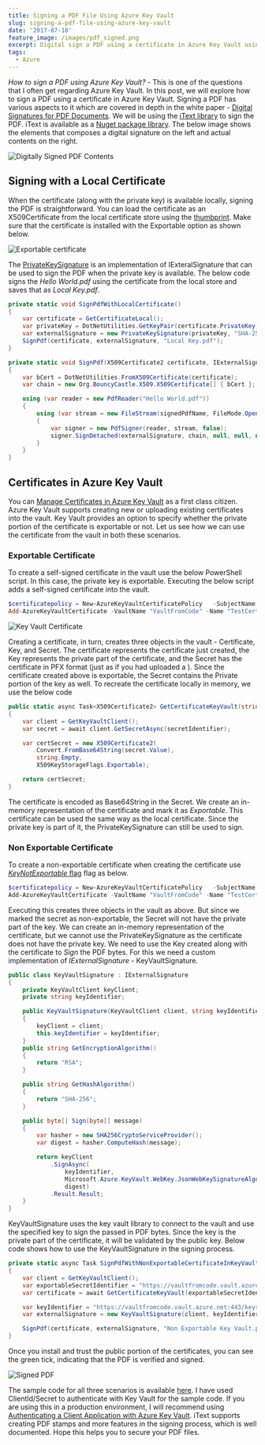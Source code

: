 ```yaml
---
title: Signing a PDF File Using Azure Key Vault
slug: signing-a-pdf-file-using-azure-key-vault
date: '2017-07-18'
feature_image: /images/pdf_signed.png
excerpt: Digital sign a PDF using a certificate in Azure Key Vault using iText.
tags:
  - Azure
---
```

_How to sign a PDF using Azure Key Vault?_ - This is one of the questions that I often get regarding Azure Key Vault. In this post, we will explore how to sign a PDF using a certificate in Azure Key Vault. Signing a PDF has various aspects to it which are covered in depth in the white paper - [Digital Signatures for PDF Documents](http://developers.itextpdf.com/books#digsig). We will be using the [iText library](http://itextpdf.com/) to sign the PDF. iText is available as a [Nuget package library](https://www.nuget.org/packages/itext7/). The below image shows the elements that composes a digital signature on the left and actual contents on the right.

![Digitally Signed PDF Contents](/images/adobe_signature.png)

## Signing with a Local Certificate

When the certificate (along with the private key) is available locally, signing the PDF is straightforward. You can load the certificate as an X509Certificate from the local certificate store using the [thumbprint](https://stackoverflow.com/questions/11115511/how-to-find-certificate-by-its-thumbprint-in-c-sharp). Make sure that the certificate is installed with the Exportable option as shown below.

![Exportable certificate](/images/certificate_exportable.png)

The [PrivateKeySignature](http://itextsupport.com/apidocs/itext5/latest/com/itextpdf/text/pdf/security/PrivateKeySignature.html) is an implementation of IExteralSignature that can be used to sign the PDF when the private key is available. The below code signs the _Hello World.pdf_ using the certificate from the local store and saves that as _Local Key.pdf_.

```csharp
private static void SignPdfWithLocalCertificate()
{
    var certificate = GetCertificateLocal();
    var privateKey = DotNetUtilities.GetKeyPair(certificate.PrivateKey).Private;
    var externalSignature = new PrivateKeySignature(privateKey, "SHA-256");
    SignPdf(certificate, externalSignature, "Local Key.pdf");
}

private static void SignPdf(X509Certificate2 certificate, IExternalSignature externalSignature, string signedPdfName)
{
    var bCert = DotNetUtilities.FromX509Certificate(certificate);
    var chain = new Org.BouncyCastle.X509.X509Certificate[] { bCert };

    using (var reader = new PdfReader("Hello World.pdf"))
    {
        using (var stream = new FileStream(signedPdfName, FileMode.OpenOrCreate))
        {
            var signer = new PdfSigner(reader, stream, false);
            signer.SignDetached(externalSignature, chain, null, null, null, 0, PdfSigner.CryptoStandard.CMS);
        }
    }
}

```

## Certificates in Azure Key Vault

You can [Manage Certificates in Azure Key Vault](/blog/manage-certificates-in-azure-key-vault/) as a first class citizen. Azure Key Vault supports creating new or uploading existing certificates into the vault. Key Vault provides an option to specify whether the private portion of the certificate is exportable or not. Let us see how we can use the certificate from the vault in both these scenarios.

### Exportable Certificate

To create a self-signed certificate in the vault use the below PowerShell script. In this case, the private key is exportable. Executing the below script adds a self-signed certificate into the vault.

```powershell
$certificatepolicy = New-AzureKeyVaultCertificatePolicy   -SubjectName "CN=www.rahulpnath.com"   -IssuerName Self   -ValidityInMonths 12
Add-AzureKeyVaultCertificate -VaultName "VaultFromCode" -Name "TestCertificate" -CertificatePolicy $certificatepolicy

```
![Key Vault Certificate](/images/keyvault_getazurekeyvaultcertificate.png)

Creating a certificate, in turn, creates three objects in the vault - Certificate, Key, and Secret. The certificate represents the certificate just created, the Key represents the private part of the certificate, and the Secret has the certificate in PFX format (just as if you had uploaded a <BlogLink
  href="/blog/pfx-certificate-in-azure-key-vault"
  title="PFX Certificate in Azure Key Vault"
  description="Read this interesting blog post"
  authorImage="/images/logo-512x512-24.png"
  authorName="Rahul Nath"
  authorTitle="Rahul Pulikkot Nath"
  featureImage="/images/pfx_security.jpg"
/>). Since the certificate created above is exportable, the Secret contains the Private portion of the key as well. To recreate the certificate locally in memory, we use the below code

```csharp
public static async Task<X509Certificate2> GetCertificateKeyVault(string secretIdentifier)
{
    var client = GetKeyVaultClient();
    var secret = await client.GetSecretAsync(secretIdentifier);

    var certSecret = new X509Certificate2(
        Convert.FromBase64String(secret.Value),
        string.Empty,
        X509KeyStorageFlags.Exportable);

    return certSecret;
}

```

The certificate is encoded as Base64String in the Secret. We create an in-memory representation of the certificate and mark it as _Exportable_. This certificate can be used the same way as the local certificate. Since the private key is part of it, the PrivateKeySignature can still be used to sign.

### Non Exportable Certificate

To create a non-exportable certificate when creating the certificate use [_KeyNotExportable_ flag](https://docs.microsoft.com/en-us/powershell/module/azurerm.keyvault/new-azurekeyvaultcertificatepolicy?view=azurermps-4.1.0) flag as below.

```powershell
$certificatepolicy = New-AzureKeyVaultCertificatePolicy   -SubjectName "CN=www.rahulpnath.com"   -IssuerName Self   -ValidityInMonths 12 -KeyNotExportable
Add-AzureKeyVaultCertificate -VaultName "VaultFromCode" -Name "TestCertificateNE" -CertificatePolicy $certificatepolicy

```

Executing this creates three objects in the vault as above. But since we marked the secret as non-exportable, the Secret will not have the private part of the key. We can create an in-memory representation of the certificate, but we cannot use the PrivateKeySignature as the certificate does not have the private key. We need to use the Key created along with the certificate to _Sign_ the PDF bytes. For this we need a custom implementation of _IExternalSignature_ - KeyVaultSignature.

```csharp
public class KeyVaultSignature : IExternalSignature
{
    private KeyVaultClient keyClient;
    private string keyIdentifier;

    public KeyVaultSignature(KeyVaultClient client, string keyIdentifier)
    {
        keyClient = client;
        this.keyIdentifier = keyIdentifier;
    }
    public string GetEncryptionAlgorithm()
    {
        return "RSA";
    }

    public string GetHashAlgorithm()
    {
        return "SHA-256";
    }

    public byte[] Sign(byte[] message)
    {
        var hasher = new SHA256CryptoServiceProvider();
        var digest = hasher.ComputeHash(message);

        return keyClient
            .SignAsync(
                keyIdentifier,
                Microsoft.Azure.KeyVault.WebKey.JsonWebKeySignatureAlgorithm.RS256,
                digest)
            .Result.Result;
    }
}

```

KeyVaultSignature uses the key vault library to connect to the vault and use the specified key to sign the passed in PDF bytes. Since the key is the private part of the certificate, it will be validated by the public key. Below code shows how to use the KeyVaultSignature in the signing process.

```csharp
private static async Task SignPdfWithNonExportableCertificateInKeyVault()
{
    var client = GetKeyVaultClient();
    var exportableSecretIdentifier = "https://vaultfromcode.vault.azure.net:443/secrets/TestCertificateNE";
    var certificate = await GetCertificateKeyVault(exportableSecretIdentifier);

    var keyIdentifier = "https://vaultfromcode.vault.azure.net:443/keys/TestCertificateNE/65d27605fdf74eb2a3f807827cd756e1";
    var externalSignature = new KeyVaultSignature(client, keyIdentifier);

    SignPdf(certificate, externalSignature, "Non Exportable Key Vault.pdf");
}

```

Once you install and trust the public portion of the certificates, you can see the green tick, indicating that the PDF is verified and signed.

![Signed PDF](/images/pdf_signed.png)

The sample code for all three scenarios is available [here](https://github.com/rahulpnath/Blog/tree/master/PDFSign). I have used ClientId/Secret to authenticate with Key Vault for the sample code. If you are using this in a production environment, I will recommend using [Authenticating a Client Application with Azure Key Vault](/blog/authenticating-a-client-application-with-azure-key-vault/). iText supports creating PDF stamps and more features in the signing process, which is well documented. Hope this helps you to secure your PDF files.
